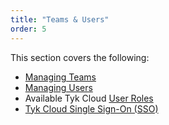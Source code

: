 ```yaml
---
title: "Teams & Users"
order: 5
---
```


This section covers the following:

- [Managing Teams](/tyk-cloud/teams-&-users/managing-teams)
- [Managing Users](/tyk-cloud/teams-&-users/managing-users)
- Available Tyk Cloud [User Roles](/tyk-cloud/teams-&-users/user-roles)
- [Tyk Cloud Single Sign-On (SSO)](/tyk-cloud/teams-&-users/single-sign-on)

